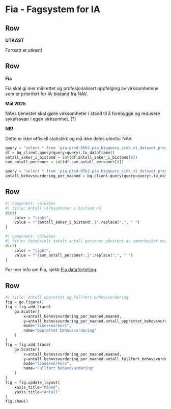 # Fia - Fagsystem for IA

## Row

::: {.valuebox color="danger"}
**UTKAST**

Fortsatt et utkast!
:::

## Row

::: {.valuebox color="light"}
**Fia**

Fia skal gi mer målrettet og profesjonalisert oppfølging av virksomhetene som er prioritert for IA-bistand fra NAV.
:::

::: {.valuebox color="light"}
**Mål 2025**

NAVs tjenester skal gjøre virksomheter i stand til å forebygge og redusere sykefravær i egen virksomhet. (?)
:::

::: {.valuebox color="warning"}
**NB!**

Dette er ikke offisiell statistikk og må ikke deles utenfor NAV.
:::

```python
query = "select * from `pia-prod-85b2.pia_bigquery_sink_v1_dataset_prod.pia_til_felles_dashboard_saker_i_bistand`"
df = bq_client.query(query=query).to_dataframe()
antall_saker_i_bistand = int(df.antall_saker_i_bistand[0])
sum_antall_personer = int(df.sum_antall_personer[0])

query = "select * from `pia-prod-85b2.pia_bigquery_sink_v1_dataset_prod.pia_til_felles_dashboard_behovsvurdering`"
antall_behovsvurdering_per_maaned = bq_client.query(query=query).to_dataframe()
```

## Row
```python
#| component: valuebox
#| title: Antall virksomheter i bistand nå
dict(
    color = "light",
    value = f"{antall_saker_i_bistand:,}".replace(",", " ")
)
```

```python
#| component: valuebox
#| title: Potensielt totalt antall personer påvirket av samarbeidet med virksomheter i bistand nå
dict(
    color = "light",
    value = f"{sum_antall_personer:,}".replace(",", " ")
)
```

::: {.valuebox color="light"}
For mer info om Fia, sjekk [Fia datafortelling](https://data.ansatt.nav.no/story/6e8d4a02-f303-49ae-92ca-b4a4cada5bc6/index.html).
:::

## Row
```python
#| title: Antall opprettet og fullført behovsvurdering
fig = go.Figure()
fig = fig.add_trace(
    go.Scatter(
        x=antall_behovsvurdering_per_maaned.maaned,
        y=antall_behovsvurdering_per_maaned.antall_opprettet_behovsvurdering,
        mode="lines+markers",
        name="Opprettet behovsvurdering"
    )
)
fig = fig.add_trace(
    go.Scatter(
        x=antall_behovsvurdering_per_maaned.maaned,
        y=antall_behovsvurdering_per_maaned.antall_fullfort_behovsvurdering,
        mode="lines+markers",
        name="Fullført behovsvurdering"
    )
)
fig = fig.update_layout(
    xaxis_title="Måned",
    yaxis_title="Antall"
)
fig.show()
```
